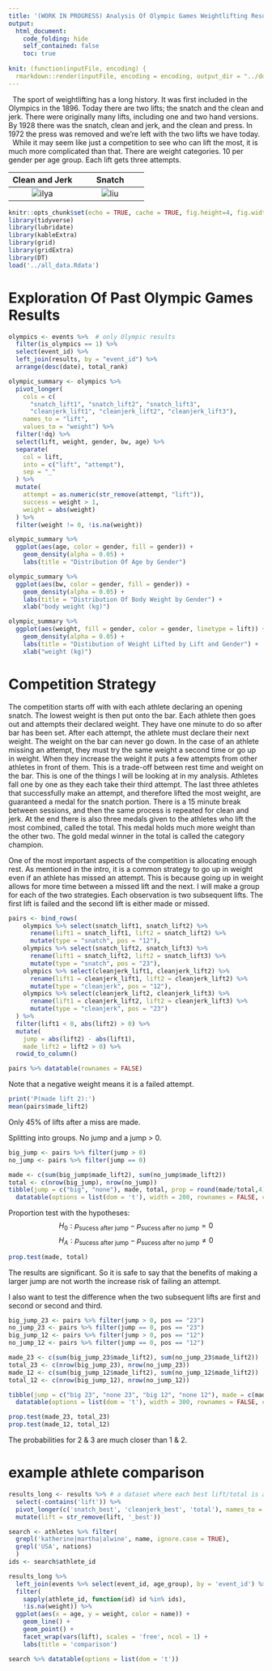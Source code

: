 ```yaml
---
title: '(WORK IN PROGRESS) Analysis Of Olympic Games Weightlifting Results'
output:
  html_document:
    code_folding: hide
    self_contained: false
    toc: true
    
knit: (function(inputFile, encoding) {
  rmarkdown::render(inputFile, encoding = encoding, output_dir = "../docs", output_file = "index.html") })
---
```

|   The sport of weightlifting has a long history. It was first included in the Olympics in the 1896. Today there are two lifts; the snatch and the clean and jerk. There were originally many lifts, including one and two hand versions. By 1928 there was the snatch, clean and jerk, and the clean and press. In 1972 the press was removed and we're left with the two lifts we have today.  
|   While it may seem like just a competition to see who can lift the most, it is much more complicated than that. There are weight categories. 10 per gender per age group. Each lift gets three attempts. 

Clean and Jerk            |  Snatch
:-------------------------:|:-------------------------:
![ilya](../analysis/images/ilya.gif)  |  ![liu](../analysis/images/liu.gif)

```r
knitr::opts_chunk$set(echo = TRUE, cache = TRUE, fig.height=4, fig.width=10)
library(tidyverse)
library(lubridate)
library(kableExtra)
library(grid)
library(gridExtra)
library(DT)
load('../all_data.Rdata')
```

# Exploration Of Past Olympic Games Results

```r
olympics <- events %>%  # only Olympic results
  filter(is_olympics == 1) %>%
  select(event_id) %>%
  left_join(results, by = "event_id") %>%
  arrange(desc(date), total_rank)

olympic_summary <- olympics %>% 
  pivot_longer(
    cols = c(
      "snatch_lift1", "snatch_lift2", "snatch_lift3",
      "cleanjerk_lift1", "cleanjerk_lift2", "cleanjerk_lift3"),
    names_to = "lift",
    values_to = "weight") %>% 
  filter(!dq) %>% 
  select(lift, weight, gender, bw, age) %>% 
  separate(
    col = lift,
    into = c("lift", "attempt"),
    sep = "_"
  ) %>% 
  mutate(
    attempt = as.numeric(str_remove(attempt, "lift")),
    success = weight > 1,
    weight = abs(weight)
  ) %>% 
  filter(weight != 0, !is.na(weight))

olympic_summary %>% 
  ggplot(aes(age, color = gender, fill = gender)) +
    geom_density(alpha = 0.05) +
    labs(title = "Distribution Of Age by Gender")

olympic_summary %>% 
  ggplot(aes(bw, color = gender, fill = gender)) +
    geom_density(alpha = 0.05) +
    labs(title = "Distribution Of Body Weight by Gender") +
    xlab("body weight (kg)")

olympic_summary %>%
  ggplot(aes(weight, fill = gender, color = gender, linetype = lift)) +
    geom_density(alpha = 0.05) +
    labs(title = "Distibution of Weight Lifted by Lift and Gender") +
    xlab("weight (kg)")

```



# Competition Strategy

The competition starts off with with each athlete declaring an opening snatch. The lowest weight is then put onto the bar. Each athlete then goes out and attempts their declared weight. They have one minute to do so after bar has been set. After each attempt, the athlete must declare their next weight. The weight on the bar can never go down. In the case of an athlete missing an attempt, they must try the same weight a second time or go up in weight. When they increase the weight it puts a few attempts from other athletes in front of them. This is a trade-off between rest time and weight on the bar. This is one of the things I will be looking at in my analysis. Athletes fall one by one as they each take their third attempt. The last three athletes that successfully make an attempt, and therefore lifted the most weight, are guaranteed a medal for the snatch portion. There is a 15 minute break between sessions, and then the same process is repeated for clean and jerk. At the end there is also three medals given to the athletes who lift the most combined, called the total. This medal holds much more weight than the other two. The gold medal winner in the total is called the category champion.

One of the most important aspects of the competition is allocating enough rest. As mentioned in the intro, it is a common strategy to go up in weight even if an athlete has missed an attempt. This is because going up in weight allows for more time between a missed lift and the next. I will make a group for each of the two strategies. Each observation is two subsequent lifts. The first lift is failed and the second lift is either made or missed.

```r
pairs <- bind_rows(
    olympics %>% select(snatch_lift1, snatch_lift2) %>%
      rename(lift1 = snatch_lift1, lift2 = snatch_lift2) %>% 
      mutate(type = "snatch", pos = "12"),
    olympics %>% select(snatch_lift2, snatch_lift3) %>%
      rename(lift1 = snatch_lift2, lift2 = snatch_lift3) %>% 
      mutate(type = "snatch", pos = "23"),
    olympics %>% select(cleanjerk_lift1, cleanjerk_lift2) %>%
      rename(lift1 = cleanjerk_lift1, lift2 = cleanjerk_lift2) %>% 
      mutate(type = "cleanjerk", pos = "12"),
    olympics %>% select(cleanjerk_lift2, cleanjerk_lift3) %>%
      rename(lift1 = cleanjerk_lift2, lift2 = cleanjerk_lift3) %>% 
      mutate(type = "cleanjerk", pos = "23")
  ) %>% 
  filter(lift1 < 0, abs(lift2) > 0) %>% 
  mutate(
    jump = abs(lift2) - abs(lift1),
    made_lift2 = lift2 > 0) %>% 
  rowid_to_column()

pairs %>% datatable(rownames = FALSE)
```

Note that a negative weight means it is a failed attempt.

```r
print('P(made lift 2):')
mean(pairs$made_lift2)
```
Only 45% of lifts after a miss are made.

Splitting into groups. No jump and a jump > 0.

```r
big_jump <- pairs %>% filter(jump > 0)
no_jump <- pairs %>% filter(jump == 0)

made <- c(sum(big_jump$made_lift2), sum(no_jump$made_lift2))
total <- c(nrow(big_jump), nrow(no_jump))
tibble(jump = c("big", "none"), made, total, prop = round(made/total,4)) %>%
  datatable(options = list(dom = 't'), width = 200, rownames = FALSE, class = 'cell-border stripe')
```

Proportion test with the hypotheses:
$$H_0:p_{\text{sucess after jump}}-p_{\text{sucess after no jump}}=0$$
$$H_A:p_{\text{sucess after jump}}-p_{\text{sucess after no jump}}\ne0$$

```r
prop.test(made, total)
```

The results are significant. So it is safe to say that the benefits of making a larger jump are not worth the increase risk of failing an attempt. 

I also want to test the difference when the two subsequent lifts are first and second or second and third.

```r
big_jump_23 <- pairs %>% filter(jump > 0, pos == "23")
no_jump_23 <- pairs %>% filter(jump == 0, pos == "23")
big_jump_12 <- pairs %>% filter(jump > 0, pos == "12")
no_jump_12 <- pairs %>% filter(jump == 0, pos == "12")

made_23 <- c(sum(big_jump_23$made_lift2), sum(no_jump_23$made_lift2))
total_23 <- c(nrow(big_jump_23), nrow(no_jump_23))
made_12 <- c(sum(big_jump_12$made_lift2), sum(no_jump_12$made_lift2))
total_12 <- c(nrow(big_jump_12), nrow(no_jump_12))

tibble(jump = c("big 23", "none 23", "big 12", "none 12"), made = c(made_23, made_12), total = c(total_23, total_12), prop = round(c(made_23/total_23, made_12/total_12), 4)) %>%
  datatable(options = list(dom = 't'), width = 300, rownames = FALSE, class = 'cell-border stripe')

prop.test(made_23, total_23)
prop.test(made_12, total_12)
```

The probabilities for 2 & 3 are much closer than 1 & 2. 



# example athlete comparison
```r
results_long <- results %>% # a dataset where each best lift/total is another line
  select(-contains('lift')) %>% 
  pivot_longer(c('snatch_best', 'cleanjerk_best', 'total'), names_to = 'lift', values_to = 'weight') %>% 
  mutate(lift = str_remove(lift, '_best'))

search <- athletes %>% filter(
  grepl('katherine|martha|alwine', name, ignore.case = TRUE),
  grepl('USA', nations)
  )
ids <- search$athlete_id

results_long %>%
  left_join(events %>% select(event_id, age_group), by = 'event_id') %>%
  filter(
    sapply(athlete_id, function(id) id %in% ids),
    !is.na(weight)) %>% 
  ggplot(aes(x = age, y = weight, color = name)) +
    geom_line() +
    geom_point() +
    facet_wrap(vars(lift), scales = 'free', ncol = 1) +
    labs(title = 'comparison')
```

```r
search %>% datatable(options = list(dom = 't'))
```

